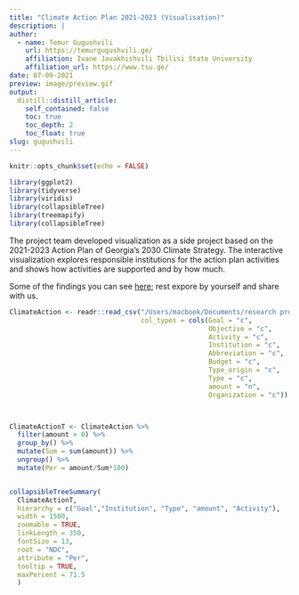 ```yaml
---
title: "Climate Action Plan 2021-2023 (Visualisation)"
description: |
author:
  - name: Temur Gugushvili 
    url: https://temurgugushvili.ge/
    affiliation: Ivane Javakhishvili Tbilisi State University
    affiliation_url: https://www.tsu.ge/
date: 07-09-2021
preview: image/preview.gif
output:
  distill::distill_article:
    self_contained: false
    toc: true
    toc_depth: 2
    toc_float: true
slug: gugushvili
---
```



```r
knitr::opts_chunk$set(echo = FALSE)

library(ggplot2)
library(tidyverse)
library(viridis)
library(collapsibleTree)
library(treemapify)
library(collapsibleTree)

```

The project team developed visualization as a side project based on the 2021-2023 Action Plan of Georgia’s 2030 Climate Strategy. The interactive visualization explores responsible institutions for the action plan activities and shows how activities are supported and by how much. 

Some of the findings you can see [here](https://ndctracker.netlify.app/posts/ndctracker/); rest expore by yourself and share with us.

```r

                                                
ClimateAction <- readr::read_csv("/Users/macbook/Documents/research project/fol_2021/ndcTracker/RNDCTracker/Data/ClimateAction.csv",
                                 col_types = cols(Goal = "c",
                                                  Objective = "c",
                                                  Activity = "c",
                                                  Institution = "c",
                                                  Abbreviation = "c",
                                                  Budget = "c",
                                                  Type_origin = "c",
                                                  Type = "c",
                                                  amount = "n",
                                                  Organization = "c"))



ClimateActionT <- ClimateAction %>%
  filter(amount > 0) %>%
  group_by() %>%
  mutate(Sum = sum(amount)) %>%
  ungroup() %>%
  mutate(Per = amount/Sum*100) 


collapsibleTreeSummary(
  ClimateActionT,
  hierarchy = c("Goal","Institution", "Type", "amount", "Activity"),
  width = 1500,
  zoomable = TRUE,
  linkLength = 350,
  fontSize = 13,
  root = "NDC",
  attribute = "Per",
  tooltip = TRUE,
  maxPercent = 71.5
  )

```

